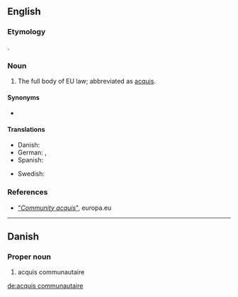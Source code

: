 ==English==

===Etymology===
{{bor|en|fr|[[acquis]] [[communautaire]]}}.

===Noun===
{{en-noun|?}}

# The full body of EU law; abbreviated as [[acquis]].
====Synonyms====
*{{l|en|Community acquis}}

====Translations====
{{trans-top|the full body of EU law}}
* Danish: {{t|da|acquis communautaire}}
* German: {{t|de|Besitzstand der Gemeinschaft|m}}, {{t|de|gemeinschaftlicher Besitzstand|m}}
* Spanish: {{t|es|Acervo comunitario|m}}
{{trans-mid}}
* Swedish: {{t|es|Gemenskapens regelverk|n}}
{{trans-bottom}}

===References===
* [http://eurovoc.europa.eu/drupal/?q=request&uri=http://eurovoc.europa.eu/210682 "''Community acquis''"], europa.eu

----

==Danish==

===Proper noun===
{{da-proper noun}}

# {{lb|da|law}} acquis communautaire

[[de:acquis communautaire]]